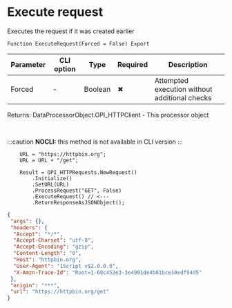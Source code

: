 ﻿---
sidebar_position: 2
description: Execute request  and other functions to work with HTTP-client in the Open Integration Package, a free open-source integration library for 1C:Enterprise 8, OneScript and CLI
keywords: [1C, 1С, 1С:Enterprise, 1С:Enterprise 8.3, API, Integration, Services, Exchange, OneScript, CLI, HTTP-client]
---


# Execute request 
 Executes the request if it was created earlier



`Function ExecuteRequest(Forced = False) Export`

  | Parameter | CLI option | Type | Required | Description |
  |-|-|-|-|-|
  | Forced | - | Boolean | &#x2716; | Attempted execution without additional checks |

  
  Returns:  DataProcessorObject.OPI_HTTPClient - This processor object

<br/>


:::caution
**NOCLI:** this method is not available in CLI version
:::
<br/>



```bsl title="1C:Enterprise/OneScript code example"
    URL = "https://httpbin.org";
    URL = URL + "/get";

    Result = OPI_HTTPRequests.NewRequest()
        .Initialize()
        .SetURL(URL)
        .ProcessRequest("GET", False)
        .ExecuteRequest() // <---
        .ReturnResponseAsJSONObject();
```
 



```json title="Result"
{
 "args": {},
 "headers": {
  "Accept": "*/*",
  "Accept-Charset": "utf-8",
  "Accept-Encoding": "gzip",
  "Content-Length": "0",
  "Host": "httpbin.org",
  "User-Agent": "1Script v$2.0.0.0",
  "X-Amzn-Trace-Id": "Root=1-68c452e3-3e4901de4b81bce10edf94d5"
 },
 "origin": "***",
 "url": "https://httpbin.org/get"
}
```

